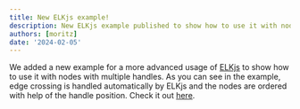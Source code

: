 ```yaml
---
title: New ELKjs example!
description: New ELKjs example published to show how to use it with nodes with multiple handles.
authors: [moritz]
date: '2024-02-05'
---
```


We added a new example for a more advanced usage of [ELKjs](https://github.com/kieler/elkjs) to show how to use it with nodes with multiple handles. As you can see in the example, edge crossing is handled automatically by ELKjs and the nodes are ordered with help of the handle position. Check it out
[here](/examples/layout/elkjs-multiple-handles).
